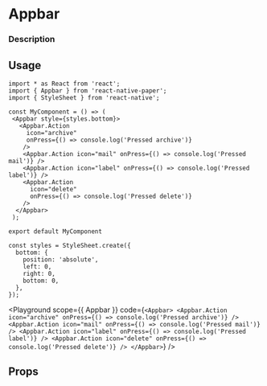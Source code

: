 
# Appbar

### Description

## Usage

```tsx
import * as React from 'react';
import { Appbar } from 'react-native-paper';
import { StyleSheet } from 'react-native';

const MyComponent = () => (
 <Appbar style={styles.bottom}>
   <Appbar.Action
     icon="archive"
     onPress={() => console.log('Pressed archive')}
    />
    <Appbar.Action icon="mail" onPress={() => console.log('Pressed mail')} />
    <Appbar.Action icon="label" onPress={() => console.log('Pressed label')} />
    <Appbar.Action
      icon="delete"
      onPress={() => console.log('Pressed delete')}
    />
  </Appbar>
 );

export default MyComponent

const styles = StyleSheet.create({
  bottom: {
    position: 'absolute',
    left: 0,
    right: 0,
    bottom: 0,
  },
});
```


<Playground
  scope={{ Appbar }}
  code={`
<Appbar>
  <Appbar.Action
    icon="archive"
    onPress={() => console.log('Pressed archive')}
  />
  <Appbar.Action icon="mail" onPress={() => console.log('Pressed mail')} />
  <Appbar.Action icon="label" onPress={() => console.log('Pressed label')} />
  <Appbar.Action
    icon="delete"
    onPress={() => console.log('Pressed delete')}
  />
</Appbar>
`}
/>

## Props